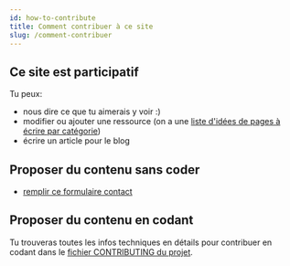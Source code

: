 ```yaml
---
id: how-to-contribute
title: Comment contribuer à ce site
slug: /comment-contribuer 
---
```



## Ce site est participatif
Tu peux:
  - nous dire ce que tu aimerais y voir :)
  - modifier ou ajouter une ressource (on a une [liste d'idées de pages à écrire par catégorie](https://github.com/women-on-rails/ressources/projects?query=is%3Aopen+sort%3Aname-asc))
  - écrire un article pour le blog

## Proposer du contenu sans coder
- [remplir ce formulaire contact](https://docs.google.com/forms/d/e/1FAIpQLSc9RNDuJ4TG6EnPB4iJ4zDfpig47JckNAesoE_SuqgLvTythA/viewform?usp=sf_link)

## Proposer du contenu en codant
Tu trouveras toutes les infos techniques en détails pour contribuer en codant dans le [fichier CONTRIBUTING du projet](https://github.com/women-on-rails/ressources/blob/master/CONTRIBUTING.md).
